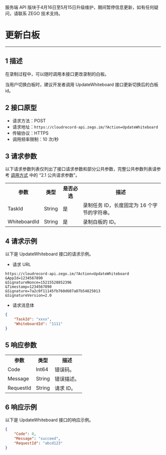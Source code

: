 <Warning title="警告">服务端 API 版块于4月16日至5月15日升级维护，期间暂停信息更新，如有任何疑问，请联系 ZEGO 技术支持。</Warning>

# 更新白板

---

## 1 描述

在录制过程中，可以随时调用本接口更改录制的白板。

当用户切换白板时，建议开发者调用 UpdateWhiteboard 接口更新切换后的白板 id。

## 2 接口原型

- 请求方法：POST
- 请求地址：`https://cloudrecord-api.zego.im/?Action=UpdateWhiteboard`
- 传输协议：HTTPS
- 调用频率限制：10 次/秒

## 3 请求参数

以下请求参数列表仅列出了接口请求参数和部分公共参数，完整公共参数列表请参考 [调用方式](./Making%20API%20Requests.mdx#21-公共请求参数) 中的 “2.1 公共请求参数”。

<table>
  
  <tbody><tr>
    <th>参数</th>
    <th>类型</th>
    <th>是否必选</th>
    <th>描述</th>
  </tr>
  <tr>
    <td>TaskId</td>
    <td>String</td>
    <td>是</td>
    <td>录制任务 ID，长度固定为 16 个字节的字符串。</td>
  </tr>
  <tr>
    <td>WhiteboardId</td>
    <td>String</td>
    <td>是</td>
    <td>录制白板的 ID。</td>
  </tr>
</tbody></table>

## 4 请求示例

以下是 UpdateWhiteboard 接口的请求示例。
- 请求 URL  
```
https://cloudrecord-api.zego.im/?Action=UpdateWhiteboard
&AppId=1234567890
&SignatureNonce=15215528852396
&Timestamp=1234567890
&Signature=7a2c0f11145fb760d607a07b54825013
&SignatureVersion=2.0
```
- 请求消息体  
```json
{
	"TaskId": "xxxx",
	"WhiteboardId": "1111"
}
```

## 5 响应参数

<table>
  
  <tbody><tr>
    <th>参数</th>
    <th>类型</th>
    <th>描述</th>
  </tr>
  <tr>
    <td>Code</td>
    <td>Int64</td>
    <td>错误码。</td>
  </tr>
  <tr>
    <td>Message</td>
    <td>String</td>
    <td>错误描述。</td>
  </tr>
  <tr>
    <td>RequestId</td>
    <td>String</td>
    <td>请求 ID。</td>
  </tr>
</tbody></table>

## 6 响应示例

以下是 UpdateWhiteboard 接口的响应示例。
```json
{
    "Code": 0,
    "Message": "succeed",
    "RequestId": "abcd123"
}
```
